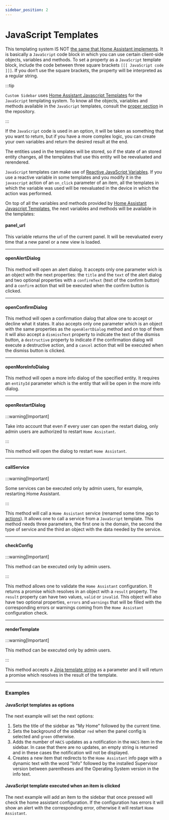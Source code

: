 ```yaml
---
sidebar_position: 2
---
```




# JavaScript Templates

This templating system IS NOT [the same that Home Assistant implements](https://www.home-assistant.io/docs/configuration/templating). It is basically a `JavaScript` code block in which you can use certain client-side objects, variables and methods. To set a property as a `JavaScript` template block, include the code between three square brackets `[[[ JavaScript code ]]]`. If you don‘t use the square brackets, the property will be interpreted as a regular string.

:::tip

`Custom Sidebar` uses [Home Assistant Javascript Templates] for the `JavaScript` templating system. To know all the objects, variables and methods available in the `JavaScript` templates, consult the [proper section](https://github.com/elchininet/home-assistant-javascript-templates?tab=readme-ov-file#objects-and-methods-available-in-the-templates) in the repository.

:::

If the `JavaScript` code is used in an option, it will be taken as something that you want to return, but if you have a more complex logic, you can create your own variables and return the desired result at the end.

The entities used in the templates will be stored, so if the state of an stored entity changes, all the templates that use this entity will be reevaluated and rerendered.

`JavaScript` templates can make use of [Reactive JavaScript Variables](../advanced-configuration-options/javascript-variables#reactive-javascript-variables). If you use a reactive variable in some templates and you modify it in the `javascript` action of an `on_click` parameter of an item, all the templates in which the variable was used will be reevaluated in the device in which the action was performed.

On top of all the variables and methods provided by [Home Assistant Javascript Templates], the next variables and methods will be available in the templates:

#### panel_url

This variable returns the url of the current panel. It will be reevaluated every time that a new panel or a new view is loaded.

---

#### openAlertDialog

This method will open an alert dialog. It accepts only one parameter wich is an object with the next properties: the `title` and the `text` of the alert dialog and two optional properties with a `confirmText` (text of the confirm button) and a `confirm` action that will be executed when the confirm button is clicked.

<OpenAlertDialogCode />

---

#### openConfirmDialog

This method will open a confirmation dialog that allow one to accept or decline what it states. It also accepts only one parameter which is an object with the same properties as the `openAlertDialog` method and on top of them it will also accept a `dismissText` property to indicate the text of the dismiss button, a `destructive` property to indicate if the confirmation dialog will execute a destructive action, and a `cancel` action that will be executed when the dismiss button is clicked.

<OpenConfirmDialogCode />

---

#### openMoreInfoDialog

This method will open a more info dialog of the specified entity. It requires an `entityId` parameter which is the entity that will be open in the more info dialog.

<OpenMoreInfoDialogCode />

---

#### openRestartDialog

:::warning[Important]

Take into account that even if every user can open the restart dialog, only admin users are authorized to restart `Home Assistant`.

:::

This method will open the dialog to restart `Home Assistant`.

<OpenRestartDialog />

---

#### callService

:::warning[Important]

Some services can be executed only by admin users, for example, restarting Home Assistant.

:::

This method will call a `Home Assistant` service (renamed some time ago to [actions](https://www.home-assistant.io/dashboards/actions/)). It allows one to call a service from a `JavaScript` template. This method needs three parameters, the first one is the domain, the second the type of service and the third an object with the data needed by the service.

---

#### checkConfig

:::warning[Important]

This method can be executed only by admin users.

:::

This method allows one to validate the `Home Assistant` configuration. It returns a promise which resolves in an object with a `result` property. The `result` property can have two values, `valid` or `invalid`. This object will also have two optional properties, `errors` and `warnings` that will be filled with the corresponding errors or warnings coming from the `Home Assistant` configuration check.

---

#### renderTemplate

:::warning[Important]

This method can be executed only by admin users.

:::

This method accepts a [Jinja template string](https://www.home-assistant.io/docs/configuration/templating) as a parameter and it will return a promise which resolves in the result of the template.

---

### Examples

#### JavaScript templates as options

The next example will set the next options:

1. Sets the title of the sidebar as "My Home" followed by the current time.
2. Sets the background of the sidebar `red` when the panel config is selected and `green` otherwise.
3. Adds the number of `HACS` updates as a notification in the `HACS` item in the sidebar. In case that there are no updates, an empty string is returned and in these cases the notification will not be displayed.
4. Creates a new item that redirects to the `Home Assistant` info page with a dynamic text with the word "Info" followed by the installed Supervisor version  between parentheses and the Operating System version in the info text.

<JavaScriptTemplateExample />

#### JavaScript template executed when an item is clicked

The next example will add an item to the sidebar that once pressed will check the home assistant configuration. If the configuration has errors it will show an alert with the corresponding error, otherwise it will restart `Home Assistant`.

<OnclickWithJavaScriptCodeExample />

[Home Assistant Javascript Templates]: https://github.com/elchininet/home-assistant-javascript-templates